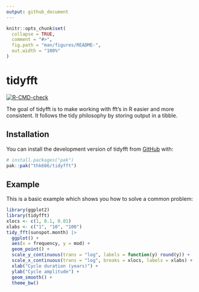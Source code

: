 ```yaml
---
output: github_document
---
```


<!-- README.md is generated from README.Rmd. Please edit that file -->

```r
knitr::opts_chunk$set(
  collapse = TRUE,
  comment = "#>",
  fig.path = "man/figures/README-",
  out.width = "100%"
)
```

# tidyfft

<!-- badges: start -->
[![R-CMD-check](https://github.com/thk686/tidyfft/actions/workflows/R-CMD-check.yaml/badge.svg)](https://github.com/thk686/tidyfft/actions/workflows/R-CMD-check.yaml)
<!-- badges: end -->

The goal of tidyfft is to make working with fft's in R easier and more consistent. It follows the tidy philosophy by storing output in a tibble.

## Installation

You can install the development version of tidyfft from [GitHub](https://github.com/) with:

``` r
# install.packages("pak")
pak::pak("thk686/tidyfft")
```

## Example

This is a basic example which shows you how to solve a common problem:

```r
library(ggplot2)
library(tidyfft)
xlocs <- c(1, 0.1, 0.01)
xlabs <- c("1", "10", "100")
tidy_fft(sunspot.month) |>
  ggplot() +
  aes(x = frequency, y = mod) +
  geom_point() +
  scale_y_continuous(trans = "log", labels = function(y) round(y)) +
  scale_x_continuous(trans = "log", breaks = xlocs, labels = xlabs) +
  xlab("Cycle duration (years)") +
  ylab("Cycle amplitude") +
  geom_smooth() +
  theme_bw()
```


